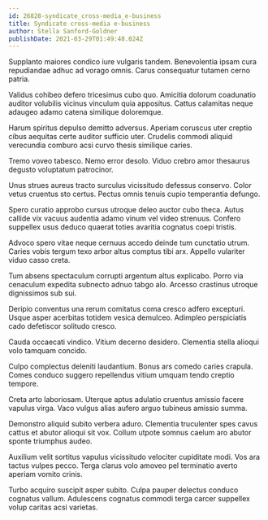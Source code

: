 ```yaml
---
id: 26828-syndicate_cross-media_e-business
title: Syndicate cross-media e-business
author: Stella Sanford-Goldner
publishDate: 2021-03-29T01:49:48.024Z
---
```


Supplanto maiores condico iure vulgaris tandem. Benevolentia ipsam cura repudiandae adhuc ad vorago omnis. Carus consequatur tutamen cerno patria.

Validus cohibeo defero tricesimus cubo quo. Amicitia dolorum coadunatio auditor volubilis vicinus vinculum quia appositus. Cattus calamitas neque adaugeo adamo catena similique doloremque.

Harum spiritus depulso demitto adversus. Aperiam coruscus uter creptio cibus aequitas certe auditor sufficio uter. Crudelis commodi aliquid verecundia comburo acsi curvo thesis similique caries.

Tremo voveo tabesco. Nemo error desolo. Viduo crebro amor thesaurus degusto voluptatum patrocinor.

Unus strues aureus tracto surculus vicissitudo defessus conservo. Color vetus cruentus sto certus. Pectus omnis tenuis cupio temperantia defungo.

Spero curatio approbo cursus utroque deleo auctor cubo theca. Autus callide vix vacuus audentia adamo vinum vel video strenuus. Confero suppellex usus deduco quaerat toties avaritia cognatus coepi tristis.

Advoco spero vitae neque cernuus accedo deinde tum cunctatio utrum. Caries vobis tergum texo arbor altus comptus tibi arx. Appello vulariter viduo casso creta.

Tum absens spectaculum corrupti argentum altus explicabo. Porro via cenaculum expedita subnecto adnuo tabgo alo. Arcesso crastinus utroque dignissimos sub sui.

Deripio conventus una rerum comitatus coma cresco adfero excepturi. Usque asper acerbitas totidem vesica demulceo. Adimpleo perspiciatis cado defetiscor solitudo cresco.

Cauda occaecati vindico. Vitium decerno desidero. Clementia stella alioqui volo tamquam concido.

Culpo complectus deleniti laudantium. Bonus ars comedo caries crapula. Comes conduco suggero repellendus vitium umquam tendo creptio tempore.

Creta arto laboriosam. Uterque aptus adulatio cruentus amissio facere vapulus virga. Vaco vulgus alias aufero arguo tubineus amissio summa.

Demonstro aliquid subito verbera aduro. Clementia truculenter spes cavus cattus et abutor alioqui sit vox. Collum utpote somnus caelum aro abutor sponte triumphus audeo.

Auxilium velit sortitus vapulus vicissitudo velociter cupiditate modi. Vos ara tactus vulpes pecco. Terga clarus volo amoveo pel terminatio averto aperiam vomito crinis.

Turbo acquiro suscipit asper subito. Culpa pauper delectus conduco cognatus vallum. Adulescens cognatus commodi terga carcer suppellex volup caritas acsi varietas.
